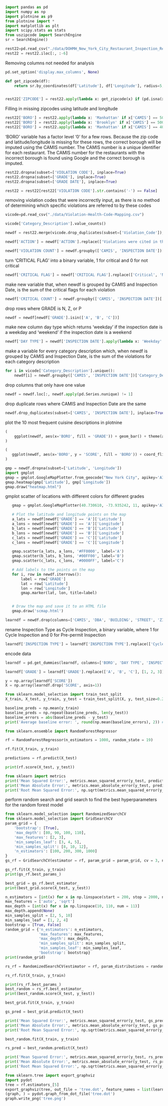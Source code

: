 ```python
import pandas as pd
import numpy as np
import plotnine as p9
from plotnine import *
import matplotlib as plt
import scipy.stats as stats
from uszipcode import SearchEngine
sr = SearchEngine()
```

```python
rest22=pd.read_csv("./data/DOHMH_New_York_City_Restaurant_Inspection_Results.csv")
rest22 = rest22.iloc[:, :-6]
```
Removing columns not needed for analysis
```python
pd.set_option('display.max_columns', None)
```

```python
def get_zipcode(df):
    return sr.by_coordinates(df['Latitude'], df['Longitude'], radius=5, returns=1)[0].zipcode


rest22['ZIPCODE'] = rest22.apply(lambda x: get_zipcode(x) if (pd.isna(x['ZIPCODE']) and pd.notna(x['Latitude']) and pd.notna(x['Longitude'])) else x['ZIPCODE'], axis=1)
```
Filling in missing zipcodes using latitude and longitude


```python
rest22['BORO'] = rest22.apply(lambda x: 'Manhattan' if x['CAMIS'] == 50060598 else x['BORO'], axis=1)
rest22['BORO'] = rest22.apply(lambda x: 'Brooklyn' if x['CAMIS'] == 50005059 else x['BORO'], axis=1)
rest22['BORO'] = rest22.apply(lambda x: 'Manhattan' if x['CAMIS'] == 40883586 else x['BORO'], axis=1)
```

'BORO' variable has a factor level '0' for a few rows. Because the zip code and latitude/longitude is missing for these rows, the correct borough will be imputed using the CAMIS number. The CAMIS number is a unique identifier for each restaurant. The CAMIS number for the restaurants with the incorrect borough is found using Google and the correct borough is imputed.

```python
rest22.dropna(subset=['VIOLATION CODE'], inplace=True)
rest22.dropna(subset=['GRADE'], inplace=True)
rest22.dropna(subset=['GRADE DATE'], inplace=True)
```

```python
rest22 = rest22[rest22['VIOLATION CODE'].str.contains('-') == False]
```
removing violation codes that were incorrectly input, as there is no method of determining which specific violations are referred to by these codes

```python
vicode=pd.read_csv("./data/Violation-Health-Code-Mapping.csv")
```

```python
vicode['Category_Description'].value_counts()
```

```python
newdf = rest22.merge(vicode.drop_duplicates(subset=['Violation_Code']), left_on='VIOLATION CODE', right_on='Violation_Code', how='left')
```

```python
newdf['ACTION'] = newdf['ACTION'].replace(['Violations were cited in the following area(s).', 'Establishment re-opened by DOHMH.','Establishment Closed by DOHMH. Violations were cited in the following area(s) and those requiring immediate action were addressed.'], ['Violation', 'Re-Opened', 'Closed'])
```

```python
newdf['VIOLATION COUNT'] = newdf.groupby(['CAMIS', 'INSPECTION DATE'])['VIOLATION CODE'].transform('count')
```

turn 'CRITICAL FLAG' into a binary variable, 1 for critical and 0 for not critical

```python
newdf['CRITICAL FLAG'] = newdf['CRITICAL FLAG'].replace(['Critical', 'Not Critical'], [1, 0])
```

make new variable that, when newdf is grouped by CAMIS and Inspection Date, is the sum of the critical flags for each violation

```python
newdf['CRITICAL COUNT'] = newdf.groupby(['CAMIS', 'INSPECTION DATE'])['CRITICAL FLAG'].transform('sum')
```

drop rows where GRADE is N, Z, or P

```python
newdf = newdf[newdf['GRADE'].isin(['A', 'B', 'C'])]
```


make new column day type which returns 'weekday' if the inspection date is a weekday and 'weekend' if the inspection date is a weekend

```python
newdf['DAY TYPE'] = newdf['INSPECTION DATE'].apply(lambda x: 'Weekday' if pd.to_datetime(x).weekday() < 5 else 'Weekend')
```


make a variable for every category description which, when newdf is grouped by CAMIS and Inspection Date, is the sum of the violations for each category description

```python
for i in vicode['Category_Description'].unique():
    newdf[i] = newdf.groupby(['CAMIS', 'INSPECTION DATE'])['Category_Description'].transform(lambda x: (x == i).sum())
```

drop columns that only have one value

```python
newdf = newdf.loc[:, newdf.apply(pd.Series.nunique) != 1]
```

drop duplicate rows where CAMIS and Inspection Date are the same

```python
newdf.drop_duplicates(subset=['CAMIS', 'INSPECTION DATE'], inplace=True)
```

plot the 10 most frequent cuisine descriptions in plotnine
```python
(
    ggplot(newdf, aes(x='BORO', fill = 'GRADE')) + geom_bar() + theme(axis_text_x = element_text(angle = 90, hjust = 1)) + labs(title = 'Number of Inspections by Borough and Grade', x = 'Borough', y = 'Number of Inspections')
)
 ```

 ```python
 (
    ggplot(newdf, aes(x='BORO', y = 'SCORE', fill = 'BORO')) + coord_flip() + geom_violin() + labs(title = 'Distribution of Inspection Scores by Borough', x = 'Borough', y = 'Score') + theme(legend_position = 'none')
)
 ```


 ```python
 gmp = newdf.dropna(subset=['Latitude', 'Longitude'])
 import gmplot
 gmap = gmplot.GoogleMapPlotter.from_geocode("New York City", apikey='AIzaSyD6bvbXQdG9WX7aab1tQKHorou7Fkjj6j0')
 gmap.heatmap(gmp['Latitude'], gmp['Longitude'])
 gmap.draw("heatmap.html")
 ```
 gmplot scatter of locations with different colors for different grades


 ```python

    gmap = gmplot.GoogleMapPlotter(40.730610, -73.935242, 11, apikey='AIzaSyD6bvbXQdG9WX7aab1tQKHorou7Fkjj6j0')

    # Plot the latitude and longitude points on the map
    a_lats = newdf[newdf['GRADE'] == 'A']['Latitude']
    a_lons = newdf[newdf['GRADE'] == 'A']['Longitude']
    b_lats = newdf[newdf['GRADE'] == 'B']['Latitude']
    b_lons = newdf[newdf['GRADE'] == 'B']['Longitude']
    c_lats = newdf[newdf['GRADE'] == 'C']['Latitude']
    c_lons = newdf[newdf['GRADE'] == 'C']['Longitude']

    gmap.scatter(a_lats, a_lons, '#FF0000', label='A')
    gmap.scatter(b_lats, b_lons, '#00FF00', label='B')
    gmap.scatter(c_lats, c_lons, '#0000FF', label='C')

    # Add labels to the points on the map
    for i, row in newdf.iterrows():
        label = row['GRADE']
        lat = row['Latitude']
        lon = row['Longitude']
        gmap.marker(lat, lon, title=label)


    # Draw the map and save it to an HTML file
    gmap.draw('scmap.html')
 ```
 


```python
learndf = newdf.drop(columns=['CAMIS', 'DBA', 'BUILDING', 'STREET', 'ZIPCODE', 'PHONE', 'CUISINE DESCRIPTION', 'INSPECTION DATE', 'ACTION', 'VIOLATION CODE', 'CRITICAL FLAG', 'GRADE DATE', 'Violation_Code', 'Category_Description', 'Condition I', 'Condition II', 'Condition III', 'Condition IV', 'Condition V', 'Violation_Template', 'Health_Code', 'BBL', 'BIN', 'NTA', 'Latitude', 'Longitude', 'Census Tract', 'Community Board', 'Council District', 'Violation_Summary', 'VIOLATION DESCRIPTION'])
```

rename Inspection Type as Cycle Inspection, a binary variable, where 1 for Cycle Inspection and 0 for Pre-permit Inspection

```python
learndf['INSPECTION TYPE'] = learndf['INSPECTION TYPE'].replace(['Cycle Inspection / Initial Inspection', 'Cycle Inspection / Re-inspection', 'Pre-permit (Operational) / Initial Inspection', 'Pre-permit (Operational) / Re-inspection', 'Cycle Inspection / Reopening Inspection', 'Pre-permit (Operational) / Reopening Inspection'], ['Cycle', 'Cycle', 'Pre-permit', 'Pre-permit', 'Cycle', 'Pre-permit'])
```

encode data

```python
learndf = pd.get_dummies(learndf, columns=['BORO', 'DAY TYPE', 'INSPECTION TYPE'])

learndf['GRADE'] = learndf['GRADE'].replace(['A', 'B', 'C'], [1, 2, 3])
```

```python
y = np.array(learndf['SCORE'])
X = np.array(learndf.drop('SCORE', axis=1))
```

```python
from sklearn.model_selection import train_test_split
X_train, X_test, y_train, y_test = train_test_split(X, y, test_size=0.2, random_state=19)
```

```python
baseline_preds = np.mean(y_train)
baseline_preds = np.repeat(baseline_preds, len(y_test))
baseline_errors = abs(baseline_preds - y_test)
print('Average baseline error: ', round(np.mean(baseline_errors), 2)) # 4.26
```

```python
from sklearn.ensemble import RandomForestRegressor

rf = RandomForestRegressor(n_estimators = 1000, random_state = 19)
```

```python
rf.fit(X_train, y_train)
```

```python
predictions = rf.predict(X_test)
```

```python
print(rf.score(X_test, y_test))
```

```python
from sklearn import metrics
print('Mean Squared Error:', metrics.mean_squared_error(y_test, predictions)) # 5.724185428564326
print('Mean Absolute Error:', metrics.mean_absolute_error(y_test, predictions)) # 1.2582159775476593
print('Root Mean Squared Error:', np.sqrt(metrics.mean_squared_error(y_test, predictions))) # 2.392526996412857
```

perform random search and grid search to find the best hyperparameters for the random forest model

```python
from sklearn.model_selection import RandomizedSearchCV
from sklearn.model_selection import GridSearchCV
param_grid = {
    'bootstrap': [True],
    'max_depth': [80, 90, 100, 110],
    'max_features': [2, 3],
    'min_samples_leaf': [3, 4, 5],
    'min_samples_split': [8, 10, 12],
    'n_estimators': [100, 200, 300, 1000]
}
gs_rf = GridSearchCV(estimator = rf, param_grid = param_grid, cv = 3, n_jobs = -1, verbose = 2)

```

```python
gs_rf.fit(X_train, y_train)
print(gs_rf.best_params_)
```

```python
best_grid = gs_rf.best_estimator_
print(best_grid.score(X_test, y_test))
```

```python
n_estimators = [int(x) for x in np.linspace(start = 200, stop = 2000, num = 10)]
max_features = ['auto', 'sqrt']
max_depth = [int(x) for x in np.linspace(10, 110, num = 11)]
max_depth.append(None)
min_samples_split = [2, 5, 10]
min_samples_leaf = [1, 2, 4]
bootstrap = [True, False]
random_grid = {'n_estimators': n_estimators,
               'max_features': max_features,
               'max_depth': max_depth,
               'min_samples_split': min_samples_split,
               'min_samples_leaf': min_samples_leaf,
               'bootstrap': bootstrap}
print(random_grid)
```

```python
rs_rf = RandomizedSearchCV(estimator = rf, param_distributions = random_grid, n_iter = 100, cv = 3, verbose=2, random_state=19, n_jobs = -1)
```

```python
rs_rf.fit(X_train, y_train)
```

```python
print(rs_rf.best_params_)
best_random = rs_rf.best_estimator_
print(best_random.score(X_test, y_test))
```


```python
best_grid.fit(X_train, y_train)
```

```python
gs_pred = best_grid.predict(X_test)
```

```python
print('Mean Squared Error:', metrics.mean_squared_error(y_test, gs_pred)) # 11.500473924227698
print('Mean Absolute Error:', metrics.mean_absolute_error(y_test, gs_pred)) # 1.7535802778384961
print('Root Mean Squared Error:', np.sqrt(metrics.mean_squared_error(y_test, gs_pred))) # 3.391234867157935
```

```python
best_random.fit(X_train, y_train)
```

```python
rs_pred = best_random.predict(X_test)
```

```python
print('Mean Squared Error:', metrics.mean_squared_error(y_test, rs_pred)) # 5.5519092305346085
print('Mean Absolute Error:', metrics.mean_absolute_error(y_test, rs_pred)) # 1.2598559573303116
print('Root Mean Squared Error:', np.sqrt(metrics.mean_squared_error(y_test, rs_pred))) # 2.3562489746490307
```



```python
from sklearn.tree import export_graphviz
import pydot
tree = rf.estimators_[5]
export_graphviz(tree, out_file = 'tree.dot', feature_names = list(learndf.drop('SCORE', axis=1)), rounded = True, precision = 1)
(graph, ) = pydot.graph_from_dot_file('tree.dot')
graph.write_png('tree.png')
```

